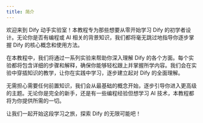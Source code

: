 ```yaml
---
title: 简介
---
```


欢迎来到 Dify 动手实验室！本教程专为那些想要从零开始学习 Dify 的初学者设计。无论你是否有编程或 AI 相关的背景知识，我们都将毫无跳过地指导你逐步掌握 Dify 的核心概念和使用方法。

在本教程中，我们将通过一系列实验来帮助你深入理解 Dify 的各个方面。每个实验都将包含详细的步骤和解释，确保你能够轻松跟上并掌握所学内容。我们会在实验中穿插知识的教学，让你在实践中学习，逐步建立起对 Dify 的全面理解。

无需担心需要任何前置知识，我们会从最基础的概念开始，逐步引导你进入更高级的主题。无论你是完全的新手，还是有一些编程经验但想学习 AI 技术，本教程都将为你提供所需的一切。

让我们一起开始这段学习之旅，探索 Dify 的无限可能吧！
